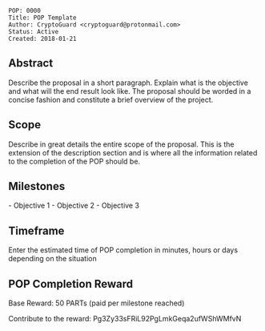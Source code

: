 <pre>
POP: 0000
Title: POP Template
Author: CryptoGuard <cryptoguard@protonmail.com>
Status: Active
Created: 2018-01-21
</pre>

==Abstract==

Describe the proposal in a short paragraph. Explain what is the objective and what will the end result look like. The proposal should be worded in a concise fashion and constitute a brief overview of the project.

==Scope==
Describe in great details the entire scope of the proposal. This is the extension of the description section and is where all the information related to the completion of the POP should be.

==Milestones==
- Objective 1
- Objective 2
- Objective 3

==Timeframe==
Enter the estimated time of POP completion in minutes, hours or days depending on the situation

==POP Completion Reward==
Base Reward: 50 PARTs (paid per milestone reached)

Contribute to the reward: Pg3Zy33sFRiL92PgLmkGeqa2ufWShWMfvN
